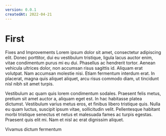 ```yaml
---
version: 0.0.1
createdAt: 2022-04-21
---
```


# First 

Fixes and Improvements
Lorem ipsum dolor sit amet, consectetur adipiscing elit. Donec porttitor, dui eu vestibulum tristique, ligula lacus auctor enim, vitae condimentum purus mi eu dui. Phasellus ac hendrerit tortor. Aenean vehicula ultrices dolor, non accumsan risus sagittis id. Aliquam erat volutpat. Nam accumsan molestie nisi. Etiam fermentum interdum erat. In placerat, magna quis aliquet aliquet, arcu risus commodo diam, ut tincidunt nisl nibh sit amet turpis.

Vestibulum ac quam quis lorem condimentum sodales. Praesent felis metus, pretium sit amet auctor a, aliquam eget est. In hac habitasse platea dictumst. Vestibulum varius metus eros, et finibus libero tristique quis. Nulla eu quam luctus, suscipit ipsum vitae, sollicitudin velit. Pellentesque habitant morbi tristique senectus et netus et malesuada fames ac turpis egestas. Praesent quis elit mi. Nam et nisl ac erat dignissim aliquet.

Vivamus dictum fermentum